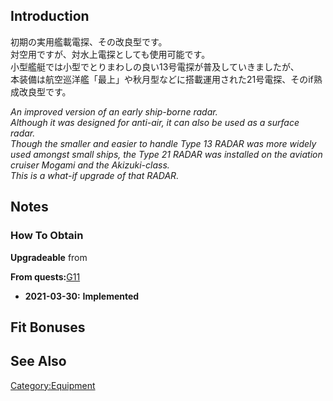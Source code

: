 {{EquipmentInfo}}

==Introduction==
初期の実用艦載電探、その改良型です。<br>対空用ですが、対水上電探としても使用可能です。<br>小型艦艇では小型でとりまわしの良い13号電探が普及していきましたが、<br>本装備は航空巡洋艦「最上」や秋月型などに搭載運用された21号電探、そのif熟成改良型です。

''An improved version of an early ship-borne radar.''<br>
''Although it was designed for anti-air, it can also be used as a surface radar.''<br>
''Though the smaller and easier to handle Type 13 RADAR was more widely used amongst small ships, the Type 21 RADAR was installed on the aviation cruiser Mogami and the Akizuki-class.''<br>
''This is a what-if upgrade of that RADAR.''

==Notes==
<div class="mw-collapsible"><h3>How To Obtain</h3>
<div class="mw-collapsible-content">
'''Upgradeable''' from {{Equipment/Link|Type 21 Air Radar}}

'''From quests: '''[[Quests#G11|G11]]

</div></div>


<div class="mw-collapsible><h3>Updates History</h3>
<div class="mw-collapsible-content>
* '''2021-03-30:''' '''Implemented'''
</div></div>

==Fit Bonuses==
{{:Type 21 Air Radar Kai Ni/Bonuses}}

==See Also==
{{Equipmentlist}}
[[Category:Equipment]]